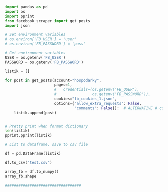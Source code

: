 ```python
import pandas as pd
import os
import pprint
from facebook_scraper import get_posts
import json
```

```python
# Set environment variables
# os.environ['FB_USER'] = 'user'
# os.environ['FB_PASSWORD'] = 'pass'

# Get environment variables
USER = os.getenv('FB_USER')
PASSWORD = os.getenv('FB_PASSWORD')

listik = []

for post in get_posts(account="hospodarky",
                      pages=1,
                      #   credentials=(os.getenv('FB_USER'),
                      #                os.getenv('FB_PASSWORD')),
                      cookies="fb_cookies_1.json",
                      options={"allow_extra_requests": False,
                               "comments": False}):  # ALTERNATIVE # cookies="fb_cookies.json" or "None"):
    listik.append(post)


# Pretty print when format dictionary
len(listik)
pprint.pprint(listik)

# List to dataframe, save to csv file

df = pd.DataFrame(listik)

df.to_csv("test.csv")

array_fb = df.to_numpy()
array_fb.shape

##################################
```

